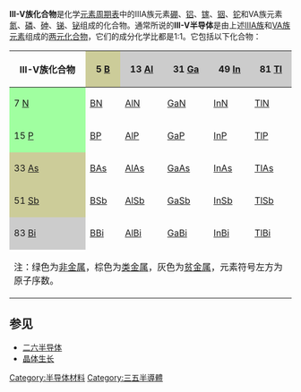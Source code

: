 '''III-V族化合物'''是化学[[元素周期表|元素周期表]]中的IIIA族元素[[硼|硼]]、[[铝|铝]]、[[镓|镓]]、[[铟|铟]]、[[铊|铊]]和VA族元素[[氮|氮]]、[[磷|磷]]、[[砷|砷]]、[[锑|锑]]、[[铋|铋]]组成的化合物。通常所说的'''III-V半导体'''是由上述[[硼族元素|IIIA族]]和[[氮族元素|VA族元素]]组成的[[两元化合物|两元化合物]]，它们的成分化学比都是1:1。它包括以下化合物：

{|align="center" style="width:75%; height:200px; text-align:center" border="1" cellpadding="5" cellspacing="0"
|-
!III-V族化合物
!style="background:#cccc99"|5 [[硼|B]]
!style="background:#cccccc"|13 [[铝|Al]]
!style="background:#cccccc"|31 [[镓|Ga]]
!style="background:#cccccc"|49 [[铟|In]]
!style="background:#cccccc"|81 [[铊|Tl]]
|-
!style="background:#a0ffa0"|7 [[氮|N]]
|[[氮化硼|BN]]
|[[氮化铝|AlN]]
|[[氮化镓|GaN]]
|[[氮化铟|InN]]
|[[氮化铊|TlN]]
|-
!style="background:#a0ffa0"|15 [[磷|P]]
|[[磷化硼|BP]]
|[[磷化铝|AlP]]
|[[磷化镓|GaP]]
|[[磷化铟|InP]]
|[[磷化铊|TlP]]
|-
!style="background:#cccc99"|33 [[砷|As]]
|[[砷化硼|BAs]]
|[[砷化铝|AlAs]]
|[[砷化镓|GaAs]]
|[[砷化铟|InAs]]
|[[砷化铊|TlAs]]
|-
!style="background:#cccc99"|51 [[锑|Sb]]
|[[锑化硼|BSb]]
|[[锑化铝|AlSb]]
|[[锑化镓|GaSb]]
|[[锑化铟|InSb]]
|[[锑化铊|TlSb]]
|- 
!style="background:#cccccc"|83 [[铋|Bi]]
|[[铋化硼|BBi]]
|[[铋化铝|AlBi]]
|[[铋化镓|GaBi]]
|[[铋化铟|InBi]]
|[[铋化铊|TlBi]]
|-
|colspan="6"|注：绿色为[[非金属|非金属]]，棕色为[[类金属|类金属]]，灰色为[[贫金属|贫金属]]，元素符号左方为原子序数。
|}

== 参见 ==
*[[二六半导体|二六半导体]]
*[[晶体生长|晶体生长]]

[[Category:半导体材料|Category:半导体材料]]
[[Category:三五半導體|Category:三五半導體]]